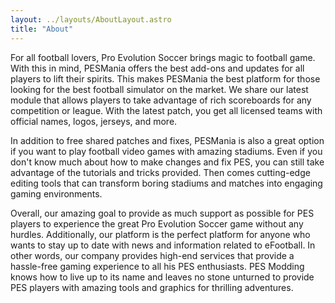 ```yaml
---
layout: ../layouts/AboutLayout.astro
title: "About"
---
```


For all football lovers, Pro Evolution Soccer brings magic to football game. With this in mind, PESMania offers the best add-ons and updates for all players to lift their spirits. This makes PESMania the best platform for those looking for the best football simulator on the market. We share our latest module that allows players to take advantage of rich scoreboards for any competition or league. With the latest patch, you get all licensed teams with official names, logos, jerseys, and more.

In addition to free shared patches and fixes, PESMania is also a great option if you want to play football video games with amazing stadiums. Even if you don't know much about how to make changes and fix PES, you can still take advantage of the tutorials and tricks provided. Then comes cutting-edge editing tools that can transform boring stadiums and matches into engaging gaming environments.

Overall, our amazing goal to provide as much support as possible for PES players to experience the great Pro Evolution Soccer game without any hurdles. Additionally, our platform is the perfect platform for anyone who wants to stay up to date with news and information related to eFootball. In other words, our company provides high-end services that provide a hassle-free gaming experience to all his PES enthusiasts. PES Modding knows how to live up to its name and leaves no stone unturned to provide PES players with amazing tools and graphics for thrilling adventures.
